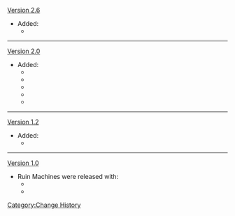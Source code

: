 [[Version 2.6]]
* Added:
**{{Enemy|Ruin Serpent}}
----
[[Version 2.0]]
*Added:
**{{Enemy|Ruin Cruiser}}
**{{Enemy|Ruin Defender}}
**{{Enemy|Ruin Destroyer}}
**{{Enemy|Ruin Scout}}
**{{Enemy|Perpetual Mechanical Array}}
----
[[Version 1.2]]
* Added:
**{{Enemy|Ruin Grader}}
----
[[Version 1.0]]
* Ruin Machines were released with:
**{{Enemy|Ruin Guard}}
**{{Enemy|Ruin Hunter}}
<noinclude>[[Category:Change History]]</noinclude>